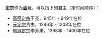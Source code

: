 '''定宗'''作为[[庙号|庙号]]，可以指下列君主（按时间顺序）：
* [[高丽定宗|高丽定宗]]王尧，945年 - 949年在位
* [[元定宗|元定宗]]贵由，1246年 - 1248年在位
* [[朝鲜定宗|朝鲜定宗]]李芳果，1398年 - 1400年在位

{{disambig|cat=庙号消歧义}}